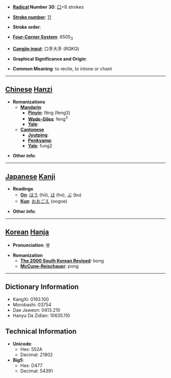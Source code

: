 * '''[[Wiktionary:Chinese radical index| Radical]] Number 30''': [[Wiktionary:Chinese radical index 口|口]]+8 strokes

* '''[[Wiktionary:Chinese total strokes index|Stroke number]]''': [[Wiktionary:Chinese total strokes index 11|11]]

* '''Stroke order''': 

* '''[[Wiktionary:Chinese four corner index|Four-Corner System]]''': 6505<sub>3</sub>

* '''[[Wiktionary:Chinese Cangjie index|Cangjie input]]''': 口手大手 (RQKQ)

* '''Graphical Significance and Origin''': 

* '''Common Meaning''': to recite, to intone or chant

----

== [[Chinese]] [[Hanzi]] ==

* '''Romanizations'''
** '''[[Mandarin]]'''
*** '''[[Pinyin]]''': fěng (feng3)
*** '''[[Wade-Giles]]''': feng<sup>3</sup>
*** '''[[Yale]]''': 
** '''[[Cantonese]]'''
*** '''[[Jyutping]]''':
*** '''[[Penkyamp]]''': 
*** '''[[Yale]]''': fung2

* '''Other info''': 

----

== [[Japanese]] [[Kanji]] ==

* '''Readings'''
** '''[[On]]''': [[ほう]] (hō), [[ほ]] (ho), [[ぶ]] (bu)
** '''[[Kun]]''': [[おおごえ]] (oogoe)

* '''Other info''':  

----

== [[Korean]] [[Hanja]] ==

* '''Pronunciation''': 봉

* '''Romanization'''
** '''[[The 2000 South Korean Revised Romanization|The 2000 South Korean Revised]]''': bong
** '''[[McCune-Reischauer]]''': pong

----

== Dictionary Information ==

* KangXi: 0193.100
* Morobashi: 03754
* Dae Jaweon: 0413.210
* Hanyu Da Zidian: 10635.110

== Technical Information ==

* '''Unicode''':
** Hex: 552A
** Decimal: 21802
* '''Big5''':
** Hex: D477
** Decimal: 54391